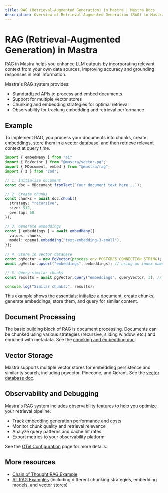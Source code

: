 ```yaml
---
title: RAG (Retrieval-Augmented Generation) in Mastra | Mastra Docs
description: Overview of Retrieval-Augmented Generation (RAG) in Mastra, detailing its capabilities for enhancing LLM outputs with relevant context.
---
```


# RAG (Retrieval-Augmented Generation) in Mastra

RAG in Mastra helps you enhance LLM outputs by incorporating relevant context from your own data sources, improving accuracy and grounding responses in real information.

Mastra's RAG system provides:
- Standardized APIs to process and embed documents
- Support for multiple vector stores
- Chunking and embedding strategies for optimal retrieval
- Observability for tracking embedding and retrieval performance

## Example 

To implement RAG, you process your documents into chunks, create embeddings, store them in a vector database, and then retrieve relevant context at query time.

```ts showLineNumbers copy
import { embedMany } from "ai"
import { PgVector } from "@mastra/vector-pg";
import { MDocument, embed } from "@mastra/rag";
import { z } from "zod";

// 1. Initialize document   
const doc = MDocument.fromText(`Your document text here...`);

// 2. Create chunks
const chunks = await doc.chunk({
  strategy: "recursive",
  size: 512,
  overlap: 50
});

// 3. Generate embeddings
const { embeddings } = await embedMany({
  values: chunks,
  model: openai.embedding("text-embedding-3-small"),
});

// 4. Store in vector database
const pgVector = new PgVector(process.env.POSTGRES_CONNECTION_STRING);
await pgVector.upsert("embeddings", embeddings); // using an index name of 'embeddings'

// 5. Query similar chunks
const results = await pgVector.query("embeddings", queryVector, 3); // queryVector is the embedding of the query

console.log("Similar chunks:", results);
``` 

This example shows the essentials: initialize a document, create chunks, generate embeddings, store them, and query for similar content.

## Document Processing

The basic building block of RAG is document processing. Documents can be chunked using various strategies (recursive, sliding window, etc.) and enriched with metadata. See the [chunking and embedding doc](./chunking-and-embedding.mdx).

## Vector Storage

Mastra supports multiple vector stores for embedding persistence and similarity search, including pgvector, Pinecone, and Qdrant. See the [vector database doc](./vector-databases.mdx).

## Observability and Debugging

Mastra's RAG system includes observability features to help you optimize your retrieval pipeline:

- Track embedding generation performance and costs
- Monitor chunk quality and retrieval relevance
- Analyze query patterns and cache hit rates
- Export metrics to your observability platform 

See the [OTel Configuration](../reference/observability/otel-config.mdx) page for more details. 

## More resources
- [Chain of Thought RAG Example](../../examples/rag/cot-rag.mdx)
- [All RAG Examples](../../examples/) (including different chunking strategies, embedding models, and vector stores)



